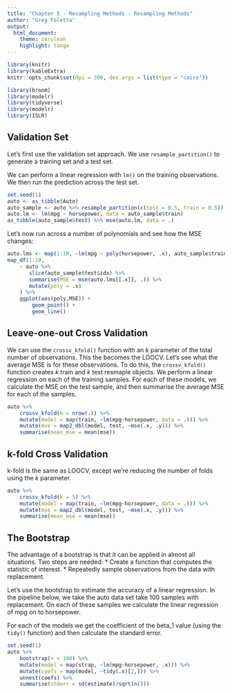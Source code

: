 ```yaml
---
title: "Chapter 5 - Resampling Methods - Resampling Methods"
author: "Greg Foletta"
output:
  html_document:
    theme: cerulean
    highlight: tango
---
```


```r
library(knitr)
library(kableExtra)
knitr::opts_chunk$set(dpi = 300, dev.args = list(type = "cairo"))
```

```r
library(broom)
library(modelr)
library(tidyverse)
library(modelr)
library(ISLR)
```

## Validation Set

Let's first use the validation set approach. We use `resample_partition()` to generate a training set and a test set.

We can perform a linear regression with `lm()` on the training observations. We then run the prediction across the test set.

```r
set.seed(1)
auto <- as_tibble(Auto)
auto_sample <- auto %>% resample_partition(c(test = 0.5, train = 0.5))
auto.lm <- lm(mpg ~ horsepower, data = auto_sample$train)
as_tibble(auto_sample$test) %>% mse(auto.lm, data = .)
```

Let's now run across a number of polynomials and see how the MSE changes:

```r
auto.lms <- map(1:10, ~lm(mpg ~ poly(horsepower, .x), auto_sample$train))
map_df(1:10, 
    ~ auto %>% 
       slice(auto_sample$test$idx) %>% 
       summarise(MSE = mse(auto.lms[[.x]], .)) %>%
       mutate(poly = .x)
    ) %>% 
    ggplot(aes(poly,MSE)) + 
        geom_point() + 
        geom_line()
```

## Leave-one-out Cross Validation

We can use the `crossv_kfold()` function with an *k* parameter of the total number of observations. This the becomes the LOOCV. Let's see what the average MSE is for these observations. To do this, the `crossv_kfold()` function creates *k* train and *k* test resmaple objects. We perform a linear regression on each of the training samples. For each of these models, we calculate the MSE on the test sample, and then summarise the average MSE for each of the samples.

```r
auto %>% 
    crossv_kfold(k = nrow(.)) %>% 
    mutate(model = map(train, ~lm(mpg~horsepower, data = .))) %>% 
    mutate(mse = map2_dbl(model, test, ~mse(.x, .y))) %>% 
    summarise(mean_mse = mean(mse))
```

## k-fold Cross Validation

k-fold is the same as LOOCV, except we're reducing the number of folds using the *k* parameter.

```r
auto %>%
    crossv_kfold(k = 5) %>%
    mutate(model = map(train, ~lm(mpg~horsepower, data = .))) %>%
    mutate(mse = map2_dbl(model, test, ~mse(.x, .y))) %>%
    summarise(mean_mse = mean(mse))
```

## The Bootstrap

The advantage of a bootstrap is that it can be applied in almost all situations. Two steps are needed:
* Create a function that computes the statistic of interest.
* Repeatedly sample observations from the data with replacement.

Let's use the bootstrap to estimate the accuracy of a linear regression. In the pipeline below, we take the auto data set take 100 samples with replacement. On each of these samples we calculate the linear regression of mpg on to horsepower.

For each of the models we get the coefficient of the beta_1 value (using the `tidy()` function) and then calculate the standard error.

```r
set.seed(1)
auto %>% 
    bootstrap(n = 100) %>% 
    mutate(model = map(strap, ~lm(mpg~horsepower, .x))) %>% 
    mutate(coefs = map(model, ~tidy(.x)[2,])) %>% 
    unnest(coefs) %>% 
    summarise(stderr = sd(estimate)/sqrt(n()))
```
